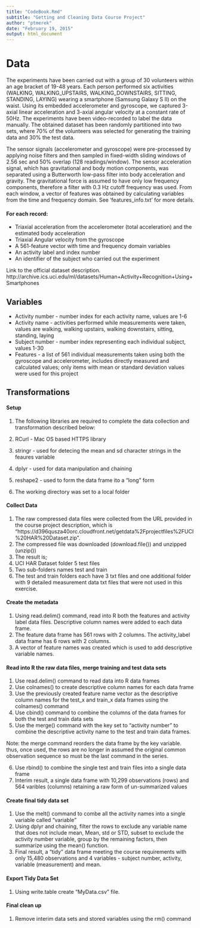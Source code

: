 ```yaml
---
title: "CodeBook.Rmd"
subtitle: "Getting and Cleaning Data Course Project"
author: "ptmerek"
date: "February 19, 2015"
output: html_document
---
```


# Data  
The experiments have been carried out with a group of 30 volunteers within an age bracket of 19-48 years. Each person performed six activities (WALKING, WALKING_UPSTAIRS, WALKING_DOWNSTAIRS, SITTING, STANDING, LAYING) wearing a smartphone (Samsung Galaxy S II) on the waist. Using its embedded accelerometer and gyroscope, we captured 3-axial linear acceleration and 3-axial angular velocity at a constant rate of 50Hz. The experiments have been video-recorded to label the data manually. The obtained dataset has been randomly partitioned into two sets, where 70% of the volunteers was selected for generating the training data and 30% the test data. 

The sensor signals (accelerometer and gyroscope) were pre-processed by applying noise filters and then sampled in fixed-width sliding windows of 2.56 sec and 50% overlap (128 readings/window). The sensor acceleration signal, which has gravitational and body motion components, was separated using a Butterworth low-pass filter into body acceleration and gravity. The gravitational force is assumed to have only low frequency components, therefore a filter with 0.3 Hz cutoff frequency was used. From each window, a vector of features was obtained by calculating variables from the time and frequency domain. See 'features_info.txt' for more details. 

#### For each record:  

- Triaxial acceleration from the accelerometer (total acceleration) and the estimated body acceleration
- Triaxial Angular velocity from the gyroscope 
- A 561-feature vector with time and frequency domain variables 
- An activity label and index number 
- An identifier of the subject who carried out the experiment

Link to the official dataset description.  
http://archive.ics.uci.edu/ml/datasets/Human+Activity+Recognition+Using+Smartphones  

## Variables  
- Activity number - number index for each activity name, values are 1-6
- Activity name -  activities performed while measurements were taken, values are walking, walking upstairs, walking downstairs, sitting, standing, laying
- Subject number - number index representing each individual subject, values 1-30
- Features - a list of 561 individual measurements taken using both the gyroscope and accelerometer, includes directly measured and calculated values; only items with mean or standard deviation values were used for this project


## Transformations  

#### Setup  
1. The following libraries are required to complete the data collection and transformation described below: 
  1. RCurl - Mac OS based HTTPS library
  2. stringr - used for detecing the mean and sd character strings in the feaures variable
  3. dplyr - used for data manipulation and chaining
  4. reshape2 - used to form the data frame ito a "long" form

2. The working directory was set to a local folder

#### Collect Data  
1. The raw compressed data files were collected from the URL provided in the course project description, which is "https://d396qusza40orc.cloudfront.net/getdata%2Fprojectfiles%2FUCI%20HAR%20Dataset.zip".
2. The compressed file was downloaded (download.file()) and unzipped (unzip())   
3. The result is; 
  1. UCI HAR Dataset folder 5 test files 
  2. Two sub-folders names test and train 
  3. The test and train folders each have 3 txt files and one additional folder with 9 detailed measurement data txt files that were not used in this exercise.

#### Create the metadata   
1. Using read.delim() command, read into R both the features and activity label data files. Descriptive column names were added to each data frame. 
2. The feature data frame has 561 rows with 2 columns. The activity_label data frame has 6 rows with 2 columns. 
3. A vector of feature names was created which is used to add descriptive variable names.

#### Read into R the raw data files, merge training and test data sets
1. Use read.delim() command to read data into R data frames 
2. Use colnames() to create descriptive column names for each data frame
3. Use the previously created feature name vector as the descriptive column names for the test_x and train_x data frames using the colnames() command
4. Use cbind() command to combine the columns of the data frames for both the test and train data sets
5. Use the merge() command with the key set to "activity number" to combine the descriptive activity name to the test and train data frames.  

Note: the merge command reorders the data frame by the key variable. thus, once used, the rows are no longer in assumed the original common observation sequence so must be the last command in the series.  

6. Use rbind() to combine the single test and train files into a single data frame
7. Interim result, a single data frame with 10,299 observations (rows) and 564 varibles (columns) retaining a raw form of un-summarized values

#### Create final tidy data set
1. Use the melt() command to combe  all the activity names into a single variable called "variable"
2. Using dplyr and chaining, filter the rows to exclude any variable name that does not include mean, Mean, std or STD, subset to exclude the activity number variable, group by the remaining factors, then summarize using the mean() function. 
3. Final result, a "tidy" data frame meeting the course requirements with only 15,480 observations and 4 variables - subject number, activity, variable (measurement) and mean. 

#### Export Tidy Data Set  
1. Using write.table  create "MyData.csv" file.

#### Final clean up  
1. Remove interim data sets and stored variables using the rm() command


